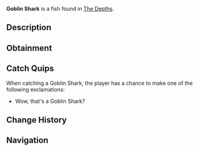 {{FishInfobox
|image          = Goblin Shark.png
|rarity         = Rare
|sea            = First Sea
|location       = [[The Depths]]
|sublocation    = 
|sources        = Fishing Rod
|radar_location = 
|xp             = 80
|weather        = 
|time           = Night
|season         = Spring, Summer
|bait           = Fish Head
|base_weight    = 45
|base_value     = 450
|weight_range   = 25
|base_chance    = 25
|base_resil     = 50
}}
'''Goblin Shark''' is a {{Rarity|Rare}} fish found in [[The Depths]].

== Description ==
{{Description|A deep-sea predator with a protruding snout, jagged teeth, and a ghostly appearance.|Bestiary Entry}}

== Obtainment ==
{{Description|Roams trench edges and dark underwater canyons.|Bestiary Hint}}
{{Fish Availability|
The Depths
The Depths/Absolute Darkness
|top_rods      = 
Krampus's Rod\159304.36\234580.36;
Magma Rod\152197.78\224115.71;
Plastic Rod\139674.13\205676.65;
Fast Rod\107819.58\238035.34;
Buddy Bond Rod\103723.72\200702.02;
Fischer's Rod\98102.15\216581.97;
Adventurer's Rod\97076.69\214318.05;
Magnet Rod\68113.15\192842.55;
Heaven's Rod\68690.47\170302.49;
Trident Rod\86170.08\72960.56;
Ethereal Prism Rod\84706.25\124408.33;
Seraphic Rod\82119.79\67896.65;
No-Life Rod\82069.56\71040.83;
Free Spirit Rod\81932.69\69500.04;
Rod Of The Forgotten Fang\76915.35\66029.62;
Challenger's Rod\74770.33\65942.42;
Rod Of The Exalted One\71231.53\65257.15;
Rod Of The Depths\69341.85\61855.75;
Zeus Rod\68380.65\59399.4;
Verdant Shear Rod\67342.75\59300.49;
Blazebringer Rod\64917.95\56391.5;
Depthseeker Rod\61927.5\54787.61;
Avalanche Rod\57232.43\49543.41;
Volcanic Rod\56526.12\47860.89;
Steady Rod\27779.5\19618.83
|recommended   = Trident Rod
}}

== Catch Quips ==
When catching a Goblin Shark, the player has a chance to make one of the following exclamations:
* Wow, that's a Goblin Shark?

== Change History ==
{{Change History|{{subst:Current Version}}}}

== Navigation ==
{{Fish Navbox|The Depths}}